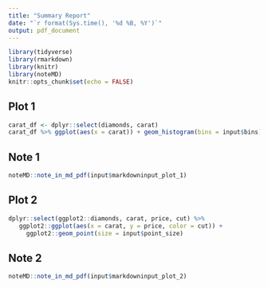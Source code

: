 ```yaml
---
title: "Summary Report"
date: "`r format(Sys.time(), '%d %B, %Y')`"
output: pdf_document
---
```


```r
library(tidyverse)
library(rmarkdown)
library(knitr)
library(noteMD)
knitr::opts_chunk$set(echo = FALSE)
```

## Plot 1

```r
carat_df <- dplyr::select(diamonds, carat)
carat_df %>% ggplot(aes(x = carat)) + geom_histogram(bins = input$bins)
```

## Note 1

```r
noteMD::note_in_md_pdf(input$markdowninput_plot_1)
```

## Plot 2

```r
dplyr::select(ggplot2::diamonds, carat, price, cut) %>%  
   ggplot2::ggplot(aes(x = carat, y = price, color = cut)) + 
     ggplot2::geom_point(size = input$point_size)
```


## Note 2

```r
noteMD::note_in_md_pdf(input$markdowninput_plot_2)
```


